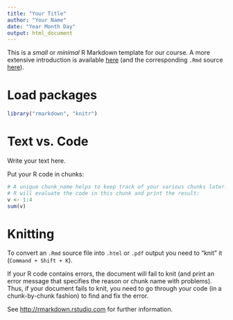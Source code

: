 ```yaml
---
title: "Your Title"
author: "Your Name"
date: "Year Month Day"
output: html_document
---
```


This is a _small_ or _minimal_ R Markdown template for our course.  A more extensive introduction is available [here](http://Rpository.com/down/temp/Rmarkdown_basics.html) (and the corresponding `.Rmd` source [here](http://Rpository.com/down/temp/Rmarkdown_basics.Rmd)).

# Load packages

```r
library("rmarkdown", "knitr")
```

# Text vs. Code

Write your text here. 

Put your R code in chunks:

```r
# A unique chunk_name helps to keep track of your various chunks later. 
# R will evaluate the code in this chunk and print the result:
v <- 1:4
sum(v)
```

# Knitting

To convert an `.Rmd` source file into `.html` or `.pdf` output you need to "knit" it (`Command + Shift + K`). 

If your R code contains errors, the document will fail to knit (and print an error message that specifies the reason or chunk name with problems). Thus, if your document fails to knit, you need to go through your code (in a chunk-by-chunk fashion) to find and fix the error.

See [http://rmarkdown.rstudio.com](http://rmarkdown.rstudio.com) for further information.

<!-- End of document -->